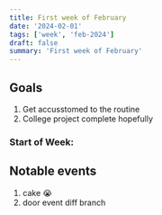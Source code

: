 ```yaml
---
title: First week of February
date: '2024-02-01'
tags: ['week', 'feb-2024']
draft: false
summary: 'First week of February'
---
```


## Goals

1. Get accusstomed to the routine
2. College project complete hopefully

### Start of Week:

## Notable events

1. cake 😭
2. door event diff branch
